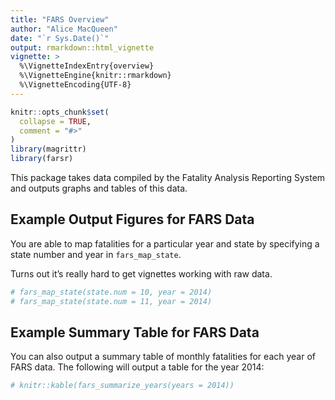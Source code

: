 ```yaml
---
title: "FARS Overview"
author: "Alice MacQueen"
date: "`r Sys.Date()`"
output: rmarkdown::html_vignette
vignette: >
  %\VignetteIndexEntry{overview}
  %\VignetteEngine{knitr::rmarkdown}
  %\VignetteEncoding{UTF-8}
---
```


```r
knitr::opts_chunk$set(
  collapse = TRUE,
  comment = "#>"
)
library(magrittr)
library(farsr)
```

This package takes data compiled by the Fatality Analysis Reporting System and outputs graphs and tables of this data.

## Example Output Figures for FARS Data

You are able to map fatalities for a particular year and state by specifying 
a state number and year in `fars_map_state`.

Turns out it's really hard to get vignettes working with raw data.

```r
# fars_map_state(state.num = 10, year = 2014)
# fars_map_state(state.num = 11, year = 2014)
```

## Example Summary Table for FARS Data

You can also output a summary table of monthly fatalities for each year of FARS 
data. The following will output a table for the year 2014:

```r
# knitr::kable(fars_summarize_years(years = 2014))
```



